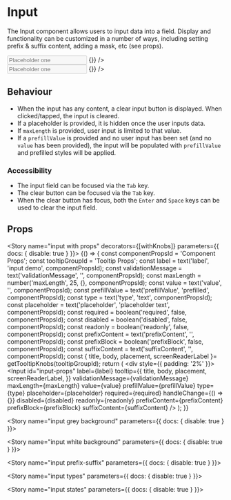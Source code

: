 
<Meta title="Components/Input" component={Input} />

# Input

The Input component allows users to input data into a field. Display and functionality can be customized in a number of
ways, including setting prefix & suffix content, adding a mask, etc (see props).

<Preview>
  <Story name="input">
    <div style={{ padding: '2%' }}>
      <Input
        label="Input demo"
        id="input-one"
        tooltip={{title: 'input demo'}}
        placeholder="Placeholder one"
        type="text"
        required={false}
        disabled={false}
        invalid={false}
        handleChange={() => {}}
      />
    </div>
    <div style={{ padding: '2%' }}>
      <Input
        label="Input demo - no clear icon"
        id="input-one"
        tooltip={{title: 'input demo no clear icon'}}
        placeholder="Placeholder one"
        type="text"
        required={false}
        disabled={false}
        disableClearIcon
        invalid={false}
        handleChange={() => {}}
      />
    </div>
  </Story>
</Preview>

## Behaviour
* When the input has any content, a clear input button is displayed. When clicked/tapped, the input is cleared.
* If a placeholder is provided, it is hidden once the user inputs data.
* If `maxLength` is provided, user input is limited to that value.
* If a `prefillValue` is provided and no user input has been set (and no `value` has been provided), the input will be
populated with `prefillValue` and prefilled styles will be applied.

### Accessibility
* The input field can be focused via the `Tab` key.
* The clear button can be focused via the `Tab` key.
* When the clear button has focus, both the `Enter` and `Space` keys can be used to clear the input field.

## Props

<Props of={Input} />


<Story name="input with props" decorators={[withKnobs]} parameters={{ docs: { disable: true } }}>
  {() => {
    const componentPropsId = 'Component Props';
    const tooltipGroupId = 'Tooltip Props';
    const label = text('label', 'input demo', componentPropsId);
    const validationMessage = text('validationMessage', '', componentPropsId);
    const maxLength = number('maxLength', 25, {}, componentPropsId);
    const value = text('value', '', componentPropsId);
    const prefillValue = text('prefillValue', 'prefilled', componentPropsId);
    const type = text('type', 'text', componentPropsId);
    const placeholder = text('placeholder', 'placeholder text', componentPropsId);
    const required = boolean('required', false, componentPropsId);
    const disabled = boolean('disabled', false, componentPropsId);
    const readonly = boolean('readonly', false, componentPropsId);
    const prefixContent = text('prefixContent', '', componentPropsId);
    const prefixBlock = boolean('prefixBlock', false, componentPropsId);
    const suffixContent = text('suffixContent', '', componentPropsId);
    const { title, body, placement, screenReaderLabel }= getTooltipKnobs(tooltipGroupId);
    return (
      <div style={{ padding: '2%' }}>
        <Input
          id="input-props"
          label={label}
          tooltip={{
            title,
            body,
            placement,
            screenReaderLabel,
          }}
          validationMessage={validationMessage}
          maxLength={maxLength}
          value={value}
          prefillValue={prefillValue}
          type={type}
          placeholder={placeholder}
          required={required}
          handleChange={() => {}}
          disabled={disabled}
          readonly={readonly}
          prefixContent={prefixContent}
          prefixBlock={prefixBlock}
          suffixContent={suffixContent}
        />
      </div>
    );
  }}
</Story>

<Story name="input grey background"  parameters={{ docs: { disable: true } }}>
  <GreyBackgroundView />
</Story>

<Story name="input white background"  parameters={{ docs: { disable: true } }}>
  <WhiteBackgroundView />
</Story>

<Story name="input prefix-suffix"  parameters={{ docs: { disable: true } }}>
  <PrefixSuffix />
</Story>

<Story name="input types"  parameters={{ docs: { disable: true } }}>
  <InputTypes />
</Story>

<Story name="input states"  parameters={{ docs: { disable: true } }}>
  <InputStates />
</Story>
